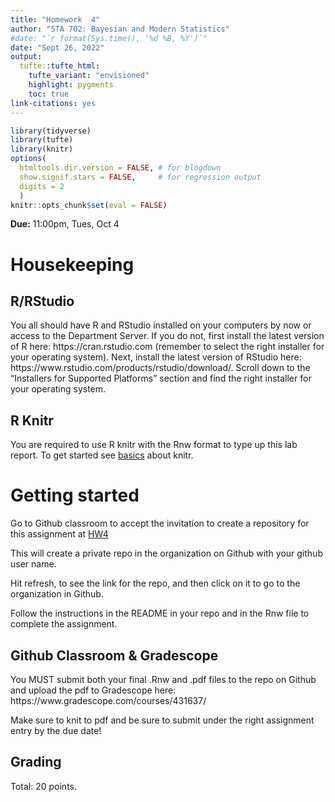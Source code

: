 ```yaml
---
title: "Homework  4"
author: "STA 702: Bayesian and Modern Statistics"
#date: "`r format(Sys.time(), '%d %B, %Y')`"
date: "Sept 26, 2022"
output: 
  tufte::tufte_html:
    tufte_variant: "envisioned"
    highlight: pygments
    toc: true
link-citations: yes
---
```


```r
library(tidyverse)
library(tufte)
library(knitr)
options(
  htmltools.dir.version = FALSE, # for blogdown
  show.signif.stars = FALSE,     # for regression output
  digits = 2
  )
knitr::opts_chunk$set(eval = FALSE)
```

**Due:** 11:00pm, Tues, Oct 4


# Housekeeping

## R/RStudio

You all should have R and RStudio installed on your computers by now or access to the Department Server. If you do not, first install the latest version of R here: https://cran.rstudio.com (remember to select the right installer for your operating system). Next, install the latest version of RStudio here: https://www.rstudio.com/products/rstudio/download/. Scroll down to the "Installers for Supported Platforms" section and find the right installer for your operating system.

## R Knitr

You are required to use R knitr with the Rnw format to type up this lab report.  To get started see [basics](https://kbroman.org/knitr_knutshell/pages/latex.html) about knitr.


# Getting started

Go to Github classroom to  accept the invitation to create a repository for this assignment  at [HW4](https://classroom.github.com/a/c8uumA1T)

This will create a private repo in the organization on Github with your github user name. 

Hit refresh, to see the link for the repo, and then click on it to go to the organization in Github.

Follow the instructions in the README in your repo and in the  Rnw file to complete the assignment. 

## Github Classroom & Gradescope

You MUST submit both your final .Rnw and .pdf files to the repo on Github and upload the pdf to Gradescope here: https://www.gradescope.com/courses/431637/ 

Make sure to knit to pdf and be sure to submit under the right assignment entry by the due date!



## Grading

Total: 20 points.
  